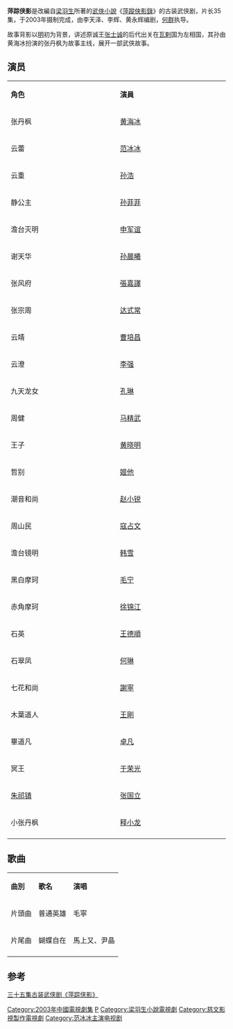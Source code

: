 {{Unreferenced|time=2020-01-05T13:53:00+00:00}}
{{影集資訊
| 名稱 =  萍踪侠影
| 英文名稱 = 
| 原名 = 
| 圖片 = 
| 圖說 = 
| 分類 = 古裝劇
| 原創者 = [[梁羽生|梁羽生]]《[[萍蹤俠影錄|萍蹤俠影錄]]》
| 編劇 = 李天泽、李辉、黄永辉编剧
| 導演 = [[何群|何群]]
| 演出 = 
| 配音 = 
| 旁白 = 
| 主題曲 =普通英雄/主唱：毛寧
| 片尾曲 =蝴蝶自在/主唱：馬上又、尹晶
| 國家 = {{CHN}}[[中國大陸|大陸]]
| 語言 = [[普通话|普通话]]
| 字幕 = 中文
| 季數 = 
| 集數 = 35集
| 每集列表 = 
| 製片人 = 
| 製作年份 = 2003年
| 執行製片 = 
| 拍攝地 = 
| 攝像 = 
| 每集長 = 
| 頻道 = 
| 電視網 = 
| 播出國家 = {{CHN}}[[中國大陸|大陸]]
| 視頻制式 = 
| 音頻制式 = 
| 開始 = 
| 結束 =
| 先於 = 
| 後於 = 
| 相關劇集 = 
| 官方網站 = 
| imdb_id = 
| tv_com_id = 
}}
'''萍踪侠影'''是改編自[[梁羽生|梁羽生]]所著的[[武俠小說|武俠小說]]《[[萍蹤俠影錄|萍蹤俠影錄]]》的古装武侠剧，片长35集，于2003年摄制完成，由李天泽、李辉、黄永辉编剧，[[何群|何群]]执导。

故事背影以[[明|明]]初为背景，讲述原诚王[[张士诚|张士诚]]的后代出关在[[瓦剌|瓦剌]]国为左相国，其孙由黄海冰扮演的张丹枫为故事主线，展开一部武侠故事。

==演员==
{|class="wikitable " width="50%"
|- style="background:cornflowerblue; color:white" align=center
|style="width:10%"|'''角色'''||style="width:10%"|'''演員'''
|-
|张丹枫 || [[黄海冰|黄海冰]]
|-
|云蕾 || [[范冰冰|范冰冰]]
|-
|云重 || [[孙浩|孙浩]]
|-
|静公主 || [[孙菲菲|孙菲菲]]
|-
|澹台灭明 || [[申军谊|申军谊]]
|-
|谢天华 || [[孙晨曦|孙晨曦]]
|-
|张风府 || [[張嘉譯|張嘉譯]]
|-
|张宗周 || [[达式常|达式常]]
|-
|云靖 || [[曹培昌|曹培昌]]
|-
|云澄 || [[李强|李强]] 
|-
|九天龙女 || [[孔琳|孔琳]]
|-
|周健 || [[马精武|马精武]]
|-
|王子 || [[黄晓明|黄晓明]]
|-
|哲别 || [[姬他|姬他]]
|-
|潮音和尚 || [[赵小锐|赵小锐]]
|-
|周山民 || [[寇占文|寇占文]]
|-
|澹台镜明 || [[韩雪|韩雪]]
|-
|黑白摩珂 || [[毛宁|毛宁]] 
|-
|赤角摩珂 || [[徐锦江|徐锦江]]
|-
|石英 || [[王德順|王德順]]
|-
|石翠凤 || [[何琳|何琳]]
|-
|七花和尚 || [[謝寧|謝寧]]
|-
|木葉道人 || [[王剛|王剛]]
|-
|畢道凡 || [[卓凡|卓凡]]
|-
|冥王 || [[于荣光|于荣光]]
|-
|[[明英宗|朱祁镇]]|| [[张国立|张国立]]
|-
|小张丹枫 || [[释小龙|释小龙]]
|-
|}

==歌曲==
{|class="wikitable "
|- align=center
|'''曲別'''||'''歌名'''||'''演唱'''
|-
|片頭曲||普通英雄||毛寧
|-
|片尾曲||蝴蝶自在||馬上又、尹晶
|-
|}

==参考==
[http://ent.163.com/ent_2003/editor/tv/tvplay/040531/040531_250540.html 三十五集古装武侠剧《萍踪侠影》] {{Wayback|url=http://ent.163.com/ent_2003/editor/tv/tvplay/040531/040531_250540.html |date=20070302173853 }}

{{2003年中國大陸古裝/民初電視劇}}
{{韩雪}}

[[Category:2003年中國電視劇集|Category:2003年中國電視劇集]]
[[Category:明朝背景电视剧|P]]
[[Category:梁羽生小說電視劇|Category:梁羽生小說電視劇]]
[[Category:慈文影視製作電視劇|Category:慈文影視製作電視劇]]
[[Category:范冰冰主演电视剧|Category:范冰冰主演电视剧]]